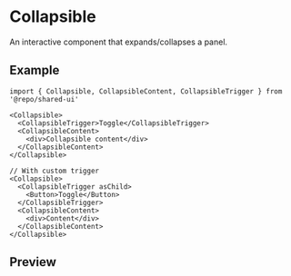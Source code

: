 
<Meta of={Stories} />

# Collapsible

An interactive component that expands/collapses a panel.

## Example

```tsx
import { Collapsible, CollapsibleContent, CollapsibleTrigger } from '@repo/shared-ui'

<Collapsible>
  <CollapsibleTrigger>Toggle</CollapsibleTrigger>
  <CollapsibleContent>
    <div>Collapsible content</div>
  </CollapsibleContent>
</Collapsible>

// With custom trigger
<Collapsible>
  <CollapsibleTrigger asChild>
    <Button>Toggle</Button>
  </CollapsibleTrigger>
  <CollapsibleContent>
    <div>Content</div>
  </CollapsibleContent>
</Collapsible>
```

## Preview

<Primary />
